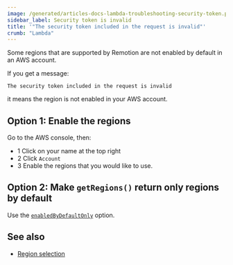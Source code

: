 ```yaml
---
image: /generated/articles-docs-lambda-troubleshooting-security-token.png
sidebar_label: Security token is invalid
title: '"The security token included in the request is invalid"'
crumb: "Lambda"
---
```


Some regions that are supported by Remotion are not enabled by default in an AWS account.

If you get a message:

```
The security token included in the request is invalid
```

it means the region is not enabled in your AWS account.

## Option 1: Enable the regions

Go to the AWS console, then:

- <Step>1</Step> Click on your name at the top right
- <Step>2</Step> Click `Account`
- <Step>3</Step> Enable the regions that you would like to use.

## Option 2: Make `getRegions()` return only regions by default

Use the [`enabledByDefaultOnly`](/docs/lambda/getregions#enabledbydefaultonly) option.

## See also

- [Region selection](/docs/lambda/region-selection)
